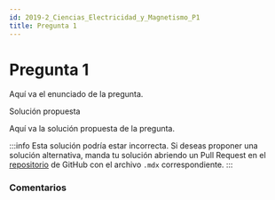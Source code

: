 ```yaml
---
id: 2019-2_Ciencias_Electricidad_y_Magnetismo_P1
title: Pregunta 1
---
```



# Pregunta 1

Aquí va el enunciado de la pregunta.
<MDXDetails>
<summary>Solución propuesta</summary>

Aquí va la solución propuesta de la pregunta. 

:::info 
Esta solución podría estar incorrecta. Si deseas proponer una solución alternativa, manda tu solución abriendo
un Pull Request en el [repositorio](https://github.com/crow-rojas/apuntes-fundamentals/pulls) de GitHub con el archivo
`.mdx` correspondiente. 
:::
</MDXDetails>

### Comentarios

<Disqus
  url="https://crow-rojas.github.io/apuntes-fundamentals/docs/Ejercicios/2019-2/Ciencias/Electricidad y Magnetismo/P1"
  identifier="2019-2_Ciencias_Electricidad_y_Magnetismo_P1"
  title="Pregunta 1"
/>
